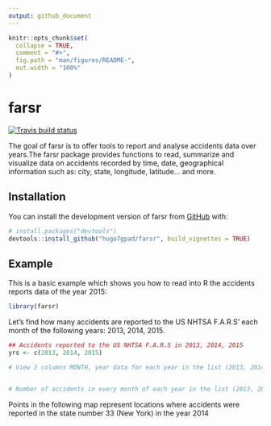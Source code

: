 ```yaml
---
output: github_document
---
```


<!-- README.md is generated from README.Rmd. Please edit that file -->

```r
knitr::opts_chunk$set(
  collapse = TRUE,
  comment = "#>",
  fig.path = "man/figures/README-",
  out.width = "100%"
)
```

# farsr

<!-- badges: start -->
[![Travis build status](https://travis-ci.com/hugo7gpad/farsr.svg?branch=main)](https://travis-ci.com/hugo7gpad/farsr)
<!-- badges: end -->


The goal of farsr is to offer tools to report and analyse accidents data over years.The farsr package provides functions to read, summarize and visualize data
on accidents recorded by time, date, geographical information such as: city,
state, longitude, latitude... and more.


## Installation

You can install the development version of farsr from [GitHub](https://github.com/) with:

  ``` r
# install.packages("devtools")
devtools::install_github("hugo7gpad/farsr", build_vignettes = TRUE)
```

## Example

This is a basic example which shows you how to read into R the accidents reports data of the year 2015:

```r
library(farsr)

```



Let's find how many accidents are reported to the US NHTSA F.A.R.S' each month
of the following years: 2013, 2014, 2015.

```r
## Accidents reported to the US NHTSA F.A.R.S in 2013, 2014, 2015
yrs <- c(2013, 2014, 2015)

# View 2 columns MONTH, year data for each year in the list (2013, 2014, 2015)


# Number of accidents in every month of each year in the list (2013, 2014, 2015)

```


Points in the following map represent locations where accidents were reported
in the state number 33 (New York) in the year 2014

```r

```
